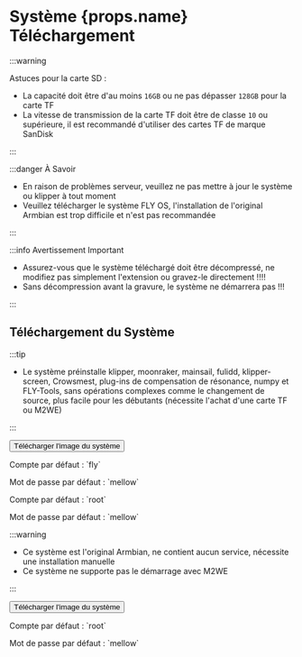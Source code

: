 # Système {props.name} Téléchargement

:::warning

Astuces pour la carte SD :

* La capacité doit être d'au moins `16GB` ou ne pas dépasser `128GB` pour la carte TF
* La vitesse de transmission de la carte TF doit être de classe `10` ou supérieure, il est recommandé d'utiliser des cartes TF de marque SanDisk

:::

:::danger À Savoir

* En raison de problèmes serveur, veuillez ne pas mettre à jour le système ou klipper à tout moment
* Veuillez télécharger le système FLY OS, l'installation de l'original Armbian est trop difficile et n'est pas recommandée

:::

:::info Avertissement Important

* Assurez-vous que le système téléchargé doit être décompressé, ne modifiez pas simplement l'extension ou gravez-le directement !!!!
* Sans décompression avant la gravure, le système ne démarrera pas !!!

:::

## Téléchargement du Système

<Tabs>
  <TabItem value="flyos" label="FLYOS (basé sur Armbian)" default>

:::tip

* Le système préinstalle klipper, moonraker, mainsail, fulidd, klipper-screen, Crowsmest, plug-ins de compensation de résonance, numpy et FLY-Tools, sans opérations complexes comme le changement de source, plus facile pour les débutants (nécessite l'achat d'une carte TF ou M2WE)

:::

<Button variant="contained" disableElevation href="https://cdn.mellow.klipper.cn/IMG/Beta/FlyOS_h5_3.3.4_fix_20240928.img.xz">Télécharger l'image du système</Button>

<Tabs>
<TabItem value="fly" label="Utilisateur Normal" default>
<p>Compte par défaut : `fly`</p>
<p>Mot de passe par défaut : `mellow`</p>
  </TabItem>
  <TabItem value="root" label="Utilisateur root" default>
<p>Compte par défaut : `root`</p>
<p>Mot de passe par défaut : `mellow`</p>
  </TabItem>
</Tabs>
  </TabItem>
<TabItem value="armbian" label="Armbian Original">

:::warning

* Ce système est l'original Armbian, ne contient aucun service, nécessite une installation manuelle
* Ce système ne supporte pas le démarrage avec M2WE

:::

<Button variant="contained" color="success" disableElevation href="https://cdn.mellow.klipper.cn/IMG/Release/Armbian_22.08.0-trunk_Flypiv1_bullseye_current_5.15.52.img.xz">Télécharger l'image du système</Button>

<p>Compte par défaut : `root`</p>
<p>Mot de passe par défaut : `mellow`</p>

  </TabItem>
</Tabs>